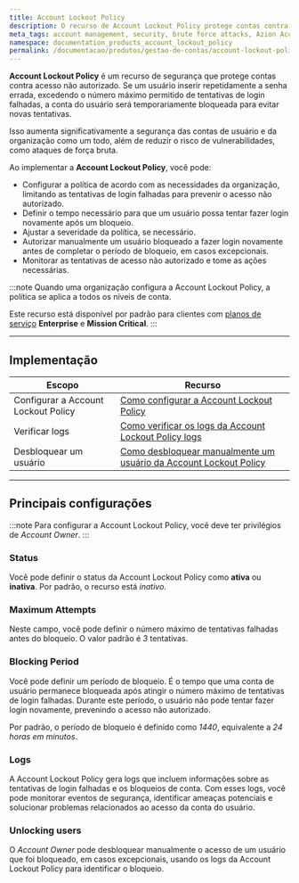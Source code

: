 ```yaml
---
title: Account Lockout Policy
description: O recurso de Account Lockout Policy protege contas contra acesso não autorizado, incluindo ataques de força bruta.
meta_tags: account management, security, brute force attacks, Azion Account Lockout Policy, política de bloqueio de conta
namespace: documentation_products_account_lockout_policy
permalink: /documentacao/produtos/gestao-de-contas/account-lockout-policy/
---
```



**Account Lockout Policy** é um recurso de segurança que protege contas contra acesso não autorizado. Se um usuário inserir repetidamente a senha errada, excedendo o número máximo permitido de tentativas de login falhadas, a conta do usuário será temporariamente bloqueada para evitar novas tentativas.

Isso aumenta significativamente a segurança das contas de usuário e da organização como um todo, além de reduzir o risco de vulnerabilidades, como ataques de força bruta.

Ao implementar a **Account Lockout Policy**, você pode:

- Configurar a política de acordo com as necessidades da organização, limitando as tentativas de login falhadas para prevenir o acesso não autorizado.
- Definir o tempo necessário para que um usuário possa tentar fazer login novamente após um bloqueio.
- Ajustar a severidade da política, se necessário.
- Autorizar manualmente um usuário bloqueado a fazer login novamente antes de completar o período de bloqueio, em casos excepcionais.
- Monitorar as tentativas de acesso não autorizado e tome as ações necessárias.

:::note
Quando uma organização configura a Account Lockout Policy, a política se aplica a todos os níveis de conta.

Este recurso está disponível por padrão para clientes com [planos de serviço](https://www.azion.com/pt-br/servicos-profissionais/) **Enterprise** e **Mission Critical**.
:::

---

## Implementação

| Escopo | Recurso |
| ----------- | ----------- |
| Configurar a Account Lockout Policy | [Como configurar a Account Lockout Policy](/pt-br/documentacao/produtos/guias/configurar-account-lockout-policy/) |
| Verificar logs | [Como verificar os logs da Account Lockout Policy logs](/pt-br/documentacao/produtos/guias/account-lockout-policy-logs/) |
| Desbloquear um usuário | [Como desbloquear manualmente um usuário da Account Lockout Policy](/pt-br/documentacao/produtos/guias/desbloquear-account-lockout-policy/) |

---

## Principais configurações

:::note
Para configurar a Account Lockout Policy, você deve ter privilégios de *Account Owner*.
:::

### Status

Você pode definir o status da Account Lockout Policy como **ativa** ou **inativa**. Por padrão, o recurso está *inativo*.

<LinkButton link="/pt-br/documentacao/produtos/guias/configurar-account-lockout-policy/" label="Consulte o guia para configurar a Account Lockout Policy" severity="secondary" target="_blank" />

### Maximum Attempts

Neste campo, você pode definir o número máximo de tentativas falhadas antes do bloqueio. O valor padrão é *3* tentativas.

### Blocking Period

Você pode definir um período de bloqueio. É o tempo que uma conta de usuário permanece bloqueada após atingir o número máximo de tentativas de login falhadas. Durante este período, o usuário não pode tentar fazer login novamente, prevenindo o acesso não autorizado.

Por padrão, o período de bloqueio é definido como *1440*, equivalente a *24 horas em minutos*.

### Logs

A Account Lockout Policy gera logs que incluem informações sobre as tentativas de login falhadas e os bloqueios de conta. Com esses logs, você pode monitorar eventos de segurança, identificar ameaças potenciais e solucionar problemas relacionados ao acesso da conta do usuário.

<LinkButton link="/pt-br/documentacao/produtos/guias/account-lockout-policy-logs/" label="Consulte o guia para verificar os logs" severity="secondary" target="_blank" />

### Unlocking users

O *Account Owner* pode desbloquear manualmente o acesso de um usuário que foi bloqueado, em casos excepcionais, usando os logs da Account Lockout Policy para identificar o bloqueio.

<LinkButton link="/pt-br/documentacao/produtos/guias/desbloquear-account-lockout-policy/" label="Consulte o guia para desbloquear usuários" severity="secondary" target="_blank" />
